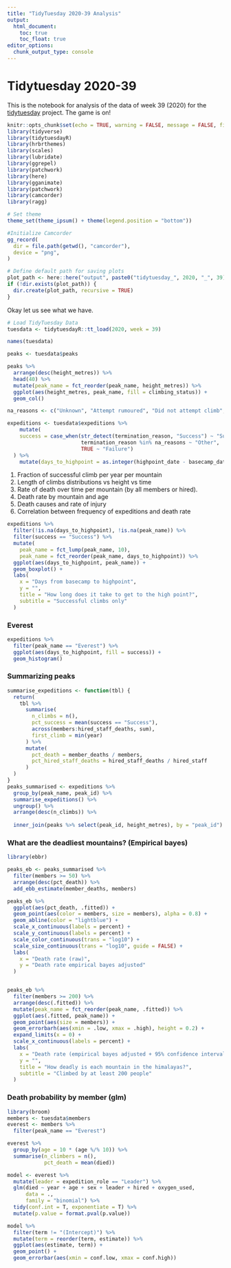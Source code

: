 ```yaml
---
title: "TidyTuesday 2020-39 Analysis"
output: 
  html_document:
    toc: true
    toc_float: true
editor_options: 
  chunk_output_type: console
---
```


# Tidytuesday 2020-39

This is the notebook for analysis of the data of week 39 (2020) for the [tidytuesday](https://tidytues.day) project. The game is on!

```r
knitr::opts_chunk$set(echo = TRUE, warning = FALSE, message = FALSE, fig.width = 12, fig.height = 8, cache = TRUE)
library(tidyverse)
library(tidytuesdayR)
library(hrbrthemes)
library(scales)
library(lubridate)
library(ggrepel)
library(patchwork)
library(here)
library(gganimate)
library(patchwork)
library(camcorder)
library(ragg)

# Set theme
theme_set(theme_ipsum() + theme(legend.position = "bottom"))

#Initialize Camcorder
gg_record(
  dir = file.path(getwd(), "camcorder"), 
  device = "png", 
)

# Define default path for saving plots
plot_path <- here::here("output", paste0("tidytuesday_", 2020, "_", 39))
if (!dir.exists(plot_path)) {
  dir.create(plot_path, recursive = TRUE)
}

```

Okay let us see what we have.

```r
# Load TidyTuesday Data
tuesdata <- tidytuesdayR::tt_load(2020, week = 39)

names(tuesdata)

peaks <- tuesdata$peaks

peaks %>% 
  arrange(desc(height_metres)) %>% 
  head(40) %>% 
  mutate(peak_name = fct_reorder(peak_name, height_metres)) %>% 
  ggplot(aes(height_metres, peak_name, fill = climbing_status)) + 
  geom_col()

na_reasons <- c("Unknown", "Attempt rumoured", "Did not attempt climb", "Did not reach base camp")

expeditions <- tuesdata$expeditions %>% 
    mutate(
    success = case_when(str_detect(termination_reason, "Success") ~ "Success",
                        termination_reason %in% na_reasons ~ "Other",
                        TRUE ~ "Failure")
  ) %>% 
    mutate(days_to_highpoint = as.integer(highpoint_date - basecamp_date))
```

1.  Fraction of successful climb per year per mountain
2.  Length of climbs distributions vs height vs time
3.  Rate of death over time per mountain (by all members or hired).
4.  Death rate by mountain and age
5.  Death causes and rate of injury
6.  Correlation between frequency of expeditions and death rate

```r
expeditions %>% 
  filter(!is.na(days_to_highpoint), !is.na(peak_name)) %>% 
  filter(success == "Success") %>% 
  mutate(
    peak_name = fct_lump(peak_name, 10),
    peak_name = fct_reorder(peak_name, days_to_highpoint)) %>% 
  ggplot(aes(days_to_highpoint, peak_name)) + 
  geom_boxplot() + 
  labs(
    x = "Days from basecamp to highpoint",
    y = "",
    title = "How long does it take to get to the high point?",
    subtitle = "Successful climbs only"
  )

```

### Everest

```r
expeditions %>% 
  filter(peak_name == "Everest") %>% 
  ggplot(aes(days_to_highpoint, fill = success)) + 
  geom_histogram()
```

### Summarizing peaks

```r
summarise_expeditions <- function(tbl) {
  return(
    tbl %>%
      summarise(
        n_climbs = n(),
        pct_success = mean(success == "Success"),
        across(members:hired_staff_deaths, sum),
        first_climb = min(year)
      ) %>%
      mutate(
        pct_death = member_deaths / members,
        pct_hired_staff_deaths = hired_staff_deaths / hired_staff
      )
  )
}
peaks_summarised <- expeditions %>% 
  group_by(peak_name, peak_id) %>% 
  summarise_expeditions() %>% 
  ungroup() %>% 
  arrange(desc(n_climbs)) %>% 
 
  inner_join(peaks %>% select(peak_id, height_metres), by = "peak_id")
```

### What are the deadliest mountains? (Empirical bayes)

```r
library(ebbr)

peaks_eb <- peaks_summarised %>% 
  filter(members >= 50) %>% 
  arrange(desc(pct_death)) %>% 
  add_ebb_estimate(member_deaths, members)

peaks_eb %>% 
  ggplot(aes(pct_death, .fitted)) + 
  geom_point(aes(color = members, size = members), alpha = 0.8) + 
  geom_abline(color = "lightblue") + 
  scale_x_continuous(labels = percent) + 
  scale_y_continuous(labels = percent) +
  scale_color_continuous(trans = "log10") +
  scale_size_continuous(trans = "log10", guide = FALSE) +
  labs(
    x = "Death rate (raw)",
    y = "Death rate empirical bayes adjusted"
  )


peaks_eb %>% 
  filter(members >= 200) %>% 
  arrange(desc(.fitted)) %>% 
  mutate(peak_name = fct_reorder(peak_name, .fitted)) %>% 
  ggplot(aes(.fitted, peak_name)) +
  geom_point(aes(size = members)) + 
  geom_errorbarh(aes(xmin = .low, xmax = .high), height = 0.2) + 
  expand_limits(x = 0) + 
  scale_x_continuous(labels = percent) + 
  labs(
    x = "Death rate (empirical bayes adjusted + 95% confidence interval",
    y = "",
    title = "How deadly is each mountain in the himalayas?",
    subtitle = "Climbed by at least 200 people"
  )
```

### Death probability by member (glm)

```r

library(broom)
members <- tuesdata$members
everest <- members %>%
  filter(peak_name == "Everest")

everest %>% 
  group_by(age = 10 * (age %/% 10)) %>% 
  summarise(n_climbers = n(),
            pct_death = mean(died))

model <- everest %>%
  mutate(leader = expedition_role == "Leader") %>%
  glm(died ~ year + age + sex + leader + hired + oxygen_used,
      data = .,
      family = "binomial") %>%
  tidy(conf.int = T, exponentiate = T) %>%
  mutate(p.value = format.pval(p.value))

model %>%
  filter(term != "(Intercept)") %>% 
  mutate(term = reorder(term, estimate)) %>% 
  ggplot(aes(estimate, term)) + 
  geom_point() + 
  geom_errorbar(aes(xmin = conf.low, xmax = conf.high))
  
```
